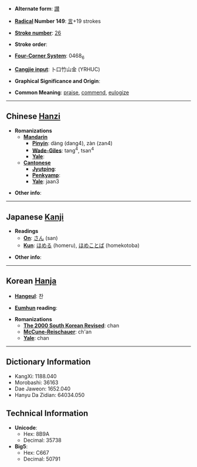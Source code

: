 * '''Alternate form''': [[讃]]

* '''[[Wiktionary:Chinese radical index| Radical]] Number 149''': [[Wiktionary:Chinese radical index 言|言]]+19 strokes

* '''[[Wiktionary:Chinese total strokes index|Stroke number]]''': [[Wiktionary:Chinese total strokes index 26|26]]

* '''Stroke order''': 

* '''[[Wiktionary:Chinese four corner index|Four-Corner System]]''': 0468<sub>6</sub>

* '''[[Wiktionary:Chinese Cangjie index|Cangjie input]]''': 卜口竹山金 (YRHUC)

* '''Graphical Significance and Origin''': 

* '''Common Meaning''': [[praise]], [[commend]], [[eulogize]]

----

== Chinese [[Hanzi]] ==

* '''Romanizations'''
** '''[[Mandarin]]'''
*** '''[[Pinyin]]''': dàng (dang4), zàn (zan4)
*** '''[[Wade-Giles]]''': tang<sup>4</sup>, tsan<sup>4</sup>
*** '''[[Yale]]''': 
** '''[[Cantonese]]'''
*** '''[[Jyutping]]''':
*** '''[[Penkyamp]]''': 
*** '''[[Yale]]''': jaan3

* '''Other info''': 

----

== Japanese [[Kanji]] ==

* '''Readings'''
** '''[[On]]''': [[さん]] (san)
** '''[[Kun]]''': [[ほめる]] (homeru), [[ほめことば]] (homekotoba)

* '''Other info''':  

----

== Korean [[Hanja]] ==

* '''[[Hangeul]]''': 찬

* '''[[Eumhun]] reading''': 

* '''Romanizations'''
** '''[[The 2000 South Korean Revised Romanization|The 2000 South Korean Revised]]''': chan
** '''[[McCune-Reischauer]]''': ch'an
** '''[[Yale]]''': chan

----

== Dictionary Information ==

* KangXi: 1188.040
* Morobashi: 36163
* Dae Jaweon: 1652.040
* Hanyu Da Zidian: 64034.050

== Technical Information ==

* '''Unicode''':
** Hex: 8B9A
** Decimal: 35738
* '''Big5''':
** Hex: C667
** Decimal: 50791